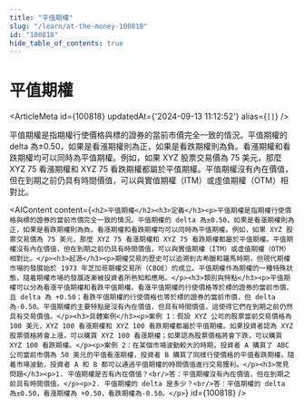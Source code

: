 ```yaml
---
title: "平值期權"
slug: "/learn/at-the-money-100818"
id: "100818"
hide_table_of_contents: true
---
```



# 平值期權

<ArticleMeta id={100818} updatedAt={'2024-09-13 11:12:52'} alias={`[]`} />
<div className='border-solid border-b border-t-0 my-4 border-[var(--ifm-color-gray-300)]' />

平值期權是指期權行使價格與標的證券的當前市價完全一致的情況。平值期權的 delta 為±0.50，如果是看漲期權則為正，如果是看跌期權則為負。看漲期權和看跌期權均可以同時為平值期權。例如，如果 XYZ 股票交易價為 75 美元，那麼 XYZ 75 看漲期權和 XYZ 75 看跌期權都屬於平值期權。平值期權沒有內在價值，但在到期之前仍具有時間價值，可以與實值期權（ITM）或虛值期權（OTM）相對比。

<AIContent content={`<h2>平值期權</h2><h3>定義</h3><p>平值期權是指期權行使價格與標的證券的當前市價完全一致的情況。平值期權的 delta 為±0.50，如果是看漲期權則為正，如果是看跌期權則為負。看漲期權和看跌期權均可以同時為平值期權。例如，如果 XYZ 股票交易價為 75 美元，那麼 XYZ 75 看漲期權和 XYZ 75 看跌期權都屬於平值期權。平值期權沒有內在價值，但在到期之前仍具有時間價值，可以與實值期權（ITM）或虛值期權（OTM）相對比。</p><h3>起源</h3><p>期權交易的歷史可以追溯到古希臘和羅馬時期，但現代期權市場的發展始於 1973 年芝加哥期權交易所（CBOE）的成立。平值期權作為期權的一種特殊狀態，隨着期權市場的發展逐漸被投資者所熟知和應用。</p><h3>類別與特點</h3><p>平值期權可以分為看漲平值期權和看跌平值期權。看漲平值期權的行使價格等於標的證券的當前市價，且 delta 為 +0.50；看跌平值期權的行使價格也等於標的證券的當前市價，但 delta 為-0.50。平值期權的主要特點是沒有內在價值，但具有時間價值，這使得它們在到期之前仍然具有交易價值。</p><h3>具體案例</h3><p>案例 1：假設 XYZ 公司的股票當前交易價格為 100 美元，XYZ 100 看漲期權和 XYZ 100 看跌期權都屬於平值期權。如果投資者認為 XYZ 股票價格將會上漲，可以購買 XYZ 100 看漲期權；如果認為股票價格將會下跌，可以購買 XYZ 100 看跌期權。</p><p>案例 2：在某個市場波動較大的時期，投資者 A 購買了 ABC 公司當前市價為 50 美元的平值看漲期權，投資者 B 購買了同樣行使價格的平值看跌期權。隨着市場波動，投資者 A 和 B 都可以通過平值期權的時間價值進行交易獲利。</p><h3>常見問題</h3><p>1. 平值期權是否有內在價值？<br/>答：平值期權沒有內在價值，但在到期之前具有時間價值。</p><p>2. 平值期權的 delta 是多少？<br/>答：平值期權的 delta 為±0.50，看漲期權為 +0.50，看跌期權為-0.50。</p>`} id={100818} />
